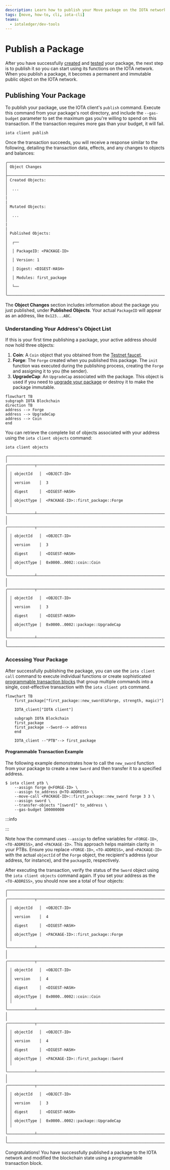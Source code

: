```yaml
---
description: Learn how to publish your Move package on the IOTA network and interact with it using programmable transaction blocks.
tags: [move, how-to, cli, iota-cli]
teams:
  - iotaledger/dev-tools
---
```



# Publish a Package

After you have successfully [created](create-a-package.mdx) and [tested](build-test.mdx) your package, the next step is to publish it so you can start using its functions on the IOTA network. When you publish a package, it becomes a permanent and immutable public object on the IOTA network.

## Publishing Your Package

To publish your package, use the IOTA client's `publish` command. Execute this command from your package's root directory, and include the `--gas-budget` parameter to set the maximum gas you're willing to spend on this transaction. If the transaction requires more gas than your budget, it will fail.

```shell
iota client publish
```

Once the transaction succeeds, you will receive a response similar to the following, detailing the transaction data, effects, and any changes to objects and balances:

```
╭─────────────────────────────────────────────────────────────────────╮
│ Object Changes                                                      │
├─────────────────────────────────────────────────────────────────────┤
│ Created Objects:                                                    │
│  ...                                                                │
|                                                                     |
│ Mutated Objects:                                                    │
│  ...                                                                │
|                                                                     |
│ Published Objects:                                                  │
│  ┌──                                                                │
│  │ PackageID: <PACKAGE-ID>                                          │
│  │ Version: 1                                                       │
│  │ Digest: <DIGEST-HASH>                                            │
│  │ Modules: first_package                                           │
│  └──                                                                │
╰─────────────────────────────────────────────────────────────────────╯
```

The **Object Changes** section includes information about the package you just published, under **Published Objects**. Your actual `PackageID` will appear as an address, like `0x123...ABC`.

### Understanding Your Address's Object List

If this is your first time publishing a package, your active address should now hold three objects:

1. **Coin**: A `Coin` object that you obtained from the [Testnet faucet](get-coins.mdx).
2. **Forge**: The `Forge` created when you published this package. The `init` function was executed during the publishing process, creating the `Forge` and assigning it to you (the sender).
3. **UpgradeCap**: An `UpgradeCap` associated with the package. This object is used if you need to [upgrade your package](../iota-101/move-overview/package-upgrades/upgrade.mdx) or destroy it to make the package immutable.

```mermaid
flowchart TB
subgraph IOTA Blockchain
direction TB
address --> Forge
address --> UpgradeCap
address --> Coin
end
```

You can retrieve the complete list of objects associated with your address using the `iota client objects` command:

```shell
iota client objects

╭───────────────────────────────────────────────────────────────────────────────────────╮
│ ╭────────────┬──────────────────────────────────────────────────────────────────────╮ │
│ │ objectId   │  <OBJECT-ID>                                                         │ │
│ │ version    │  3                                                                   │ │
│ │ digest     │  <DIGEST-HASH>                                                       │ │
│ │ objectType │  <PACKAGE-ID>::first_package::Forge                                  │ │
│ ╰────────────┴──────────────────────────────────────────────────────────────────────╯ │
│ ╭────────────┬──────────────────────────────────────────────────────────────────────╮ │
│ │ objectId   │  <OBJECT-ID>                                                         │ │
│ │ version    │  3                                                                   │ │
│ │ digest     │  <DIGEST-HASH>                                                       │ │
│ │ objectType │  0x0000..0002::coin::Coin                                            │ │
│ ╰────────────┴──────────────────────────────────────────────────────────────────────╯ │
│ ╭────────────┬──────────────────────────────────────────────────────────────────────╮ │
│ │ objectId   │  <OBJECT-ID>                                                         │ │
│ │ version    │  3                                                                   │ │
│ │ digest     │  <DIGEST-HASH>                                                       │ │
│ │ objectType │  0x0000..0002::package::UpgradeCap                                   │ │
│ ╰────────────┴──────────────────────────────────────────────────────────────────────╯ │
╰───────────────────────────────────────────────────────────────────────────────────────╯
```

### Accessing Your Package

After successfully publishing the package, you can use the `iota client call` command to execute individual functions or create sophisticated [programmable transaction blocks](../iota-101/transactions/ptb/programmable-transaction-blocks) that group multiple commands into a single, cost-effective transaction with the `iota client ptb` command.

```mermaid
flowchart TB
    first_package["first_package::new_sword(&Forge, strength, magic)"]
    
    IOTA_client["IOTA client"]

    subgraph IOTA Blockchain
	first_package
	first_package --Sword--> address
    end
    
    IOTA_client --"PTB"--> first_package
```

#### Programmable Transaction Example

The following example demonstrates how to call the `new_sword` function from your package to create a new `Sword` and then transfer it to a specified address.

```shell
$ iota client ptb \
	--assign forge @<FORGE-ID> \
	--assign to_address @<TO-ADDRESS> \
	--move-call <PACKAGE-ID>::first_package::new_sword forge 3 3 \
	--assign sword \
	--transfer-objects "[sword]" to_address \
	--gas-budget 100000000
```

:::info

<AddressPrefix />

:::

Note how the command uses `--assign` to define variables for `<FORGE-ID>`, `<TO-ADDRESS>`, and `<PACKAGE-ID>`. This approach helps maintain clarity in your PTBs. Ensure you replace `<FORGE-ID>`, `<TO-ADDRESS>`, and `<PACKAGE-ID>` with the actual `objectId` of the `Forge` object, the recipient's address (your address, for instance), and the `packageID`, respectively.

After executing the transaction, verify the status of the `Sword` object using the `iota client objects` command again. If you set your address as the `<TO-ADDRESS>`, you should now see a total of four objects:

```
╭───────────────────────────────────────────────────────────────────────────────────────╮
│ ╭────────────┬──────────────────────────────────────────────────────────────────────╮ │
│ │ objectId   │  <OBJECT-ID>                                                         │ │
│ │ version    │  4                                                                   │ │
│ │ digest     │  <DIGEST-HASH>                                                       │ │
│ │ objectType │  <PACKAGE-ID>::first_package::Forge                                  │ │
│ ╰────────────┴──────────────────────────────────────────────────────────────────────╯ │
│ ╭────────────┬──────────────────────────────────────────────────────────────────────╮ │
│ │ objectId   │  <OBJECT-ID>                                                         │ │
│ │ version    │  4                                                                   │ │
│ │ digest     │  <DIGEST-HASH>                                                       │ │
│ │ objectType │  0x0000..0002::coin::Coin                                            │ │
│ ╰────────────┴──────────────────────────────────────────────────────────────────────╯ │
│ ╭────────────┬──────────────────────────────────────────────────────────────────────╮ │
│ │ objectId   │  <OBJECT-ID>                                                         │ │
│ │ version    │  4                                                                   │ │
│ │ digest     │  <DIGEST-HASH>                                                       │ │
│ │ objectType │  <PACKAGE-ID>::first_package::Sword                                  │ │
│ ╰────────────┴──────────────────────────────────────────────────────────────────────╯ │
│ ╭────────────┬──────────────────────────────────────────────────────────────────────╮ │
│ │ objectId   │  <OBJECT-ID>                                                         │ │
│ │ version    │  3                                                                   │ │
│ │ digest     │  <DIGEST-HASH>                                                       │ │
│ │ objectType │  0x0000..0002::package::UpgradeCap                                   │ │
│ ╰────────────┴──────────────────────────────────────────────────────────────────────╯ │
╰───────────────────────────────────────────────────────────────────────────────────────╯
```

Congratulations! You have successfully published a package to the IOTA network and modified the blockchain state using a programmable transaction block.


<Quiz questions={questions} />